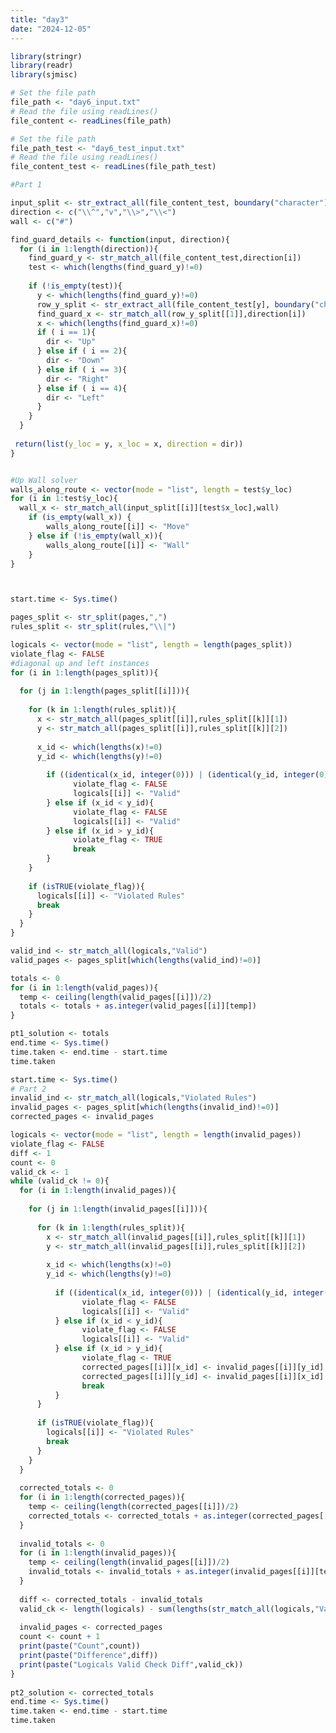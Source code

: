 ```yaml
---
title: "day3"
date: "2024-12-05"
---
```


```r
library(stringr)
library(readr)
library(sjmisc)
```

```r
# Set the file path
file_path <- "day6_input.txt"
# Read the file using readLines()
file_content <- readLines(file_path)

# Set the file path
file_path_test <- "day6_test_input.txt"
# Read the file using readLines()
file_content_test <- readLines(file_path_test)


```

```r
#Part 1

input_split <- str_extract_all(file_content_test, boundary("character"))
direction <- c("\\^","v","\\>","\\<")
wall <- c("#")

find_guard_details <- function(input, direction){
  for (i in 1:length(direction)){
    find_guard_y <- str_match_all(file_content_test,direction[i])
    test <- which(lengths(find_guard_y)!=0)
    
    if (!is_empty(test)){
      y <- which(lengths(find_guard_y)!=0)
      row_y_split <- str_extract_all(file_content_test[y], boundary("character"))
      find_guard_x <- str_match_all(row_y_split[[1]],direction[i])
      x <- which(lengths(find_guard_x)!=0)
      if ( i == 1){
        dir <- "Up"
      } else if ( i == 2){
        dir <- "Down"
      } else if ( i == 3){
        dir <- "Right"
      } else if ( i == 4){
        dir <- "Left"
      }
    }
  }
 
 return(list(y_loc = y, x_loc = x, direction = dir))
}


#Up Wall solver
walls_along_route <- vector(mode = "list", length = test$y_loc)
for (i in 1:test$y_loc){
  wall_x <- str_match_all(input_split[[i]][test$x_loc],wall)
    if (is_empty(wall_x)) {
        walls_along_route[[i]] <- "Move"
    } else if (!is_empty(wall_x)){
        walls_along_route[[i]] <- "Wall"
    }
}



start.time <- Sys.time()

pages_split <- str_split(pages,",")
rules_split <- str_split(rules,"\\|")

logicals <- vector(mode = "list", length = length(pages_split))
violate_flag <- FALSE
#diagonal up and left instances
for (i in 1:length(pages_split)){
  
  for (j in 1:length(pages_split[[i]])){
    
    for (k in 1:length(rules_split)){
      x <- str_match_all(pages_split[[i]],rules_split[[k]][1])
      y <- str_match_all(pages_split[[i]],rules_split[[k]][2])
      
      x_id <- which(lengths(x)!=0)
      y_id <- which(lengths(y)!=0)
      
        if ((identical(x_id, integer(0))) | (identical(y_id, integer(0)))) {
              violate_flag <- FALSE
              logicals[[i]] <- "Valid"
        } else if (x_id < y_id){
              violate_flag <- FALSE
              logicals[[i]] <- "Valid"
        } else if (x_id > y_id){
              violate_flag <- TRUE
              break
        }
    }
      
    if (isTRUE(violate_flag)){
      logicals[[i]] <- "Violated Rules"
      break
    }
  }
}

valid_ind <- str_match_all(logicals,"Valid")
valid_pages <- pages_split[which(lengths(valid_ind)!=0)]

totals <- 0
for (i in 1:length(valid_pages)){
  temp <- ceiling(length(valid_pages[[i]])/2)
  totals <- totals + as.integer(valid_pages[[i]][temp])
}

pt1_solution <- totals
end.time <- Sys.time()
time.taken <- end.time - start.time
time.taken
```

```r
start.time <- Sys.time()
# Part 2
invalid_ind <- str_match_all(logicals,"Violated Rules")
invalid_pages <- pages_split[which(lengths(invalid_ind)!=0)]
corrected_pages <- invalid_pages

logicals <- vector(mode = "list", length = length(invalid_pages))
violate_flag <- FALSE
diff <- 1
count <- 0
valid_ck <- 1
while (valid_ck != 0){
  for (i in 1:length(invalid_pages)){
    
    for (j in 1:length(invalid_pages[[i]])){
      
      for (k in 1:length(rules_split)){
        x <- str_match_all(invalid_pages[[i]],rules_split[[k]][1])
        y <- str_match_all(invalid_pages[[i]],rules_split[[k]][2])
        
        x_id <- which(lengths(x)!=0)
        y_id <- which(lengths(y)!=0)
        
          if ((identical(x_id, integer(0))) | (identical(y_id, integer(0)))) {
                violate_flag <- FALSE
                logicals[[i]] <- "Valid"
          } else if (x_id < y_id){
                violate_flag <- FALSE
                logicals[[i]] <- "Valid"
          } else if (x_id > y_id){
                violate_flag <- TRUE
                corrected_pages[[i]][x_id] <- invalid_pages[[i]][y_id]
                corrected_pages[[i]][y_id] <- invalid_pages[[i]][x_id]
                break
          }
      }
        
      if (isTRUE(violate_flag)){
        logicals[[i]] <- "Violated Rules"
        break
      }
    }
  }
  
  corrected_totals <- 0
  for (i in 1:length(corrected_pages)){
    temp <- ceiling(length(corrected_pages[[i]])/2)
    corrected_totals <- corrected_totals + as.integer(corrected_pages[[i]][temp])
  }
  
  invalid_totals <- 0
  for (i in 1:length(invalid_pages)){
    temp <- ceiling(length(invalid_pages[[i]])/2)
    invalid_totals <- invalid_totals + as.integer(invalid_pages[[i]][temp])
  }
  
  diff <- corrected_totals - invalid_totals
  valid_ck <- length(logicals) - sum(lengths(str_match_all(logicals,"Valid")))
  
  invalid_pages <- corrected_pages
  count <- count + 1
  print(paste("Count",count))
  print(paste("Difference",diff))
  print(paste("Logicals Valid Check Diff",valid_ck))
}
  
pt2_solution <- corrected_totals
end.time <- Sys.time()
time.taken <- end.time - start.time
time.taken
```
